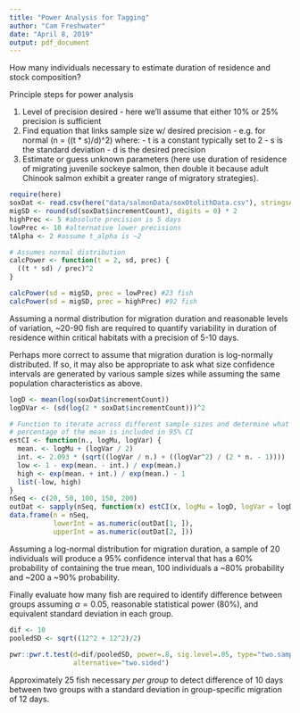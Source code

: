 ```yaml
---
title: "Power Analysis for Tagging"
author: "Cam Freshwater"
date: "April 8, 2019"
output: pdf_document
---
```

How many individuals necessary to estimate duration of residence and stock composition?

Principle steps for power analysis

  1. Level of precision desired - here we'll assume that either 10% or 25% precision is sufficient
  2. Find equation that links sample size w/ desired precision - e.g. for normal (n = ((t * s)/d)^2) where:
    - t is a constant typically set to 2
    - s is the standard deviation
    - d is the desired precision
  3. Estimate or guess unknown parameters (here use duration of residence of migrating juvenile sockeye salmon, then double it because adult Chinook salmon exhibit a greater range of migratory strategies).

```r
require(here)
soxDat <- read.csv(here("data/salmonData/soxOtolithData.csv"), stringsAsFactors = FALSE) 
migSD <- round(sd(soxDat$incrementCount), digits = 0) * 2
highPrec <- 5 #absolute precision is 5 days
lowPrec <- 10 #alternative lower precisions
tAlpha <- 2 #assume t_alpha is ~2 

# Assumes normal distribution
calcPower <- function(t = 2, sd, prec) {
  ((t * sd) / prec)^2
}

calcPower(sd = migSD, prec = lowPrec) #23 fish 
calcPower(sd = migSD, prec = highPrec) #92 fish 
```

Assuming a normal distribution for migration duration and reasonable levels of variation, ~20-90 fish are required to quantify variability in duration of residence within critical habitats with a precision of 5-10 days.  

Perhaps more correct to assume that migration duration is log-normally distributed. If so, it may also be appropriate to ask what size confidence intervals are generated by various sample sizes while assuming the same population characteristics as above. 

```r
logD <- mean(log(soxDat$incrementCount))
logDVar <- (sd(log(2 * soxDat$incrementCount)))^2

# Function to iterate across different sample sizes and determine what 
# percentage of the mean is included in 95% CI
estCI <- function(n., logMu, logVar) {
  mean. <- logMu + (logVar / 2) 
  int. <- 2.093 * (sqrt((logVar / n.) + ((logVar^2) / (2 * n. - 1))))
  low <- 1 - exp(mean. - int.) / exp(mean.)
  high <- exp(mean. + int.) / exp(mean.) - 1
  list(-low, high)
}
nSeq <- c(20, 50, 100, 150, 200)
outDat <- sapply(nSeq, function(x) estCI(x, logMu = logD, logVar = logDVar)) 
data.frame(n = nSeq,
           lowerInt = as.numeric(outDat[1, ]),
           upperInt = as.numeric(outDat[2, ]))
```

Assuming a log-normal distribution for migration duration, a sample of 20 individuals will produce a 95% confidence interval that has a 60% probability of containing the true mean, 100 individuals a ~80% probability and ~200 a ~90% probability.

Finally evaluate how many fish are required to identify difference between groups assuming $\alpha = 0.05$, reasonable statistical power (80%), and equivalent standard deviation in each group.

```r
dif <- 10
pooledSD <- sqrt((12^2 + 12^2)/2)
	
pwr::pwr.t.test(d=dif/pooledSD, power=.8, sig.level=.05, type="two.sample",
                alternative="two.sided")
```

Approximately 25 fish necessary *per group* to detect difference of 10 days between two groups with a standard deviation in group-specific migration of 12 days.
